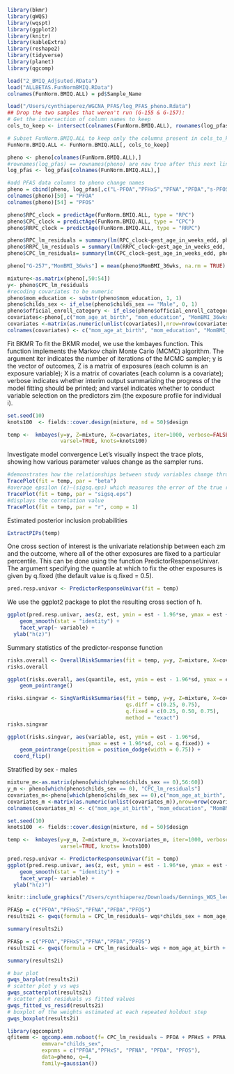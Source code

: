 ```r
library(bkmr)
library(gWQS)
library(wqspt)
library(ggplot2)
library(knitr)
library(kableExtra)
library(reshape2)
library(tidyverse)
library(planet)
library(qgcomp)

load("2_BMIQ_Adjsuted.RData")
load("ALLBETAS.FunNormBMIQ.RData")
colnames(FunNorm.BMIQ.ALL) = pd$Sample_Name

load("/Users/cynthiaperez/WGCNA_PFAS/log_PFAS_pheno.Rdata")
## Drop the two samples that weren't run (G-155 & G-157):
# Get the intersection of column names to keep
cols_to_keep <- intersect(colnames(FunNorm.BMIQ.ALL), rownames(log_pfas))

# Subset FunNorm.BMIQ.ALL to keep only the columns present in cols_to_keep
FunNorm.BMIQ.ALL <- FunNorm.BMIQ.ALL[, cols_to_keep]

pheno <- pheno[colnames(FunNorm.BMIQ.ALL),]
#rownames(log_pfas) == rownames(pheno) are now true after this next line 
log_pfas <- log_pfas[colnames(FunNorm.BMIQ.ALL),]

#add PFAS data columns to pheno change names 
pheno = cbind(pheno, log_pfas[,c("L-PFOA","PFHxS","PFNA","PFDA","s-PFOS")])
colnames(pheno)[50] = "PFOA"
colnames(pheno)[54] = "PFOS"

pheno$RPC_clock = predictAge(FunNorm.BMIQ.ALL, type = "RPC")
pheno$CPC_clock = predictAge(FunNorm.BMIQ.ALL, type = "CPC")
pheno$RRPC_clock = predictAge(FunNorm.BMIQ.ALL, type = "RRPC")

pheno$RPC_lm_residuals = summary(lm(RPC_clock~gest_age_in_weeks_edd, pheno))$residuals
pheno$RRPC_lm_residuals = summary(lm(RRPC_clock~gest_age_in_weeks_edd, pheno))$residuals
pheno$CPC_lm_residuals= summary(lm(CPC_clock~gest_age_in_weeks_edd, pheno))$residual
```

```r
pheno["G-257","MomBMI_36wks"] = mean(pheno$MomBMI_36wks, na.rm = TRUE)
```

```r
mixture<-as.matrix(pheno[,50:54])
y<- pheno$CPC_lm_residuals
#recoding covariates to be numeric 
pheno$mom_education <- substr(pheno$mom_education, 1, 1)
pheno$childs_sex <- if_else(pheno$childs_sex == "Male", 0, 1)
pheno$official_enroll_category <- if_else(pheno$official_enroll_category == "Overweight", 1, 0)
covariates<-pheno[,c("mom_age_at_birth", "mom_education", "MomBMI_36wks", "childs_sex", "MomBMI_10wks","official_enroll_category")]
covariates <-matrix(as.numeric(unlist(covariates)),nrow=nrow(covariates))
colnames(covariates) <- c("mom_age_at_birth", "mom_education", "MomBMI_36wks", "childs_sex", "MomBMI_10wks","official_enroll_category")
```
Fit BKMR
To fit the BKMR model, we use the kmbayes function. This function implements the Markov chain Monte Carlo (MCMC) algorithm. The argument iter indicates the number of iterations of the MCMC sampler; y is the vector of outcomes, Z is a matrix of exposures (each column is an exposure variable); X is a matrix of covariates (each column is a covariate); verbose indicates whether interim output summarizing the progress of the model fitting should be printed; and varsel indicates whether to conduct variable selection on the predictors zim (the exposure profile for individual i).

```r
set.seed(10)
knots100  <- fields::cover.design(mixture, nd = 50)$design

temp <-  kmbayes(y=y, Z=mixture, X=covariates, iter=1000, verbose=FALSE, 
                 varsel=TRUE, knots=knots100)
```
Investigate model convergence
Let’s visually inspect the trace plots, showing how various parameter values change as the sampler runs.
```r
#demonstrates how the relationships between study variables change throughout the simulation runs, from zero to the end
TracePlot(fit = temp, par = "beta")
#average epsilon (ε)—(sigsq.eps) which measures the error of the true regression line. 
TracePlot(fit = temp, par = "sigsq.eps")
#displays the correlation value 
TracePlot(fit = temp, par = "r", comp = 1)
```
Estimated posterior inclusion probabilities
```r
ExtractPIPs(temp)
```
One cross section of interest is the univariate relationship between each zm and the outcome, where all of the other exposures are fixed to a particular percentile. This can be done using the function PredictorResponseUnivar. The argument specifying the quantile at which to fix the other exposures is given by q.fixed (the default value is q.fixed = 0.5).
```r
pred.resp.univar <- PredictorResponseUnivar(fit = temp)
```
We use the ggplot2 package to plot the resulting cross section of h.
```r
ggplot(pred.resp.univar, aes(z, est, ymin = est - 1.96*se, ymax = est + 1.96*se)) + 
    geom_smooth(stat = "identity") + 
    facet_wrap(~ variable) +
  ylab("h(z)")
```
Summary statistics of the predictor-response function
```r
risks.overall <- OverallRiskSummaries(fit = temp, y=y, Z=mixture, X=covariates, qs = seq(0.25, 0.75, by = 0.05), q.fixed = 0.5, method = "exact")
risks.overall
```
```r
ggplot(risks.overall, aes(quantile, est, ymin = est - 1.96*sd, ymax = est + 1.96*sd)) + 
    geom_pointrange()
```
```r
risks.singvar <- SingVarRiskSummaries(fit = temp, y=y, Z=mixture, X=covariates, 
                                      qs.diff = c(0.25, 0.75), 
                                      q.fixed = c(0.25, 0.50, 0.75),
                                      method = "exact")
risks.singvar
```
```r
ggplot(risks.singvar, aes(variable, est, ymin = est - 1.96*sd, 
                          ymax = est + 1.96*sd, col = q.fixed)) + 
    geom_pointrange(position = position_dodge(width = 0.75)) + 
  coord_flip()
```

Stratified by sex - males 
```r

mixture_m<-as.matrix(pheno[which(pheno$childs_sex == 0),56:60])
y_m <- pheno[which(pheno$childs_sex == 0), "CPC_lm_residuals"]
covariates_m<-pheno[which(pheno$childs_sex == 0),c("mom_age_at_birth", "mom_education", "MomBMI_36wks", "childs_sex", "MomBMI_10wks","official_enroll_category")]
covariates_m <-matrix(as.numeric(unlist(covariates_m)),nrow=nrow(covariates_m))
colnames(covariates_m) <- c("mom_age_at_birth", "mom_education", "MomBMI_36wks", "childs_sex", "MomBMI_10wks","official_enroll_category")

set.seed(10)
knots100  <- fields::cover.design(mixture, nd = 50)$design

temp <-  kmbayes(y=y_m, Z=mixture_m, X=covariates_m, iter=1000, verbose=FALSE, 
                 varsel=TRUE, knots= knots100)

pred.resp.univar <- PredictorResponseUnivar(fit = temp)
ggplot(pred.resp.univar, aes(z, est, ymin = est - 1.96*se, ymax = est + 1.96*se)) + 
    geom_smooth(stat = "identity") + 
    facet_wrap(~ variable) +
  ylab("h(z)")
```


```r
knitr::include_graphics("/Users/cynthiaperez/Downloads/Gennings_WQS_lecture_2023_14.png")
```

```r
PFASp = c("PFOA","PFHxS","PFNA","PFDA","PFOS")
results2i <- gwqs(formula = CPC_lm_residuals~ wqs*childs_sex + mom_age_at_birth + mom_education + MomBMI_36wks +  childs_sex + MomBMI_10wks + official_enroll_category, bint_cont_pos = TRUE, mix_name = PFASp, data = pheno, q = 10, validation = 0, b = 20, b1_pos = T, plan_strategy = "multicore", family = "gaussian", seed = 10)

summary(results2i)
```
```r
PFASp = c("PFOA","PFHxS","PFNA","PFDA","PFOS")
results2i <- gwqs(formula = CPC_lm_residuals~ wqs + mom_age_at_birth + mom_education + MomBMI_36wks  + MomBMI_10wks + official_enroll_category, bint_cont_pos = TRUE, mix_name = PFASp, data = pheno[which(pheno$childs_sex == 1),], q = 10, validation = 0, b = 20, b1_pos = T, plan_strategy = "multicore", family = "gaussian", seed = 10)

summary(results2i)
```


```r
# bar plot
gwqs_barplot(results2i)
# scatter plot y vs wqs
gwqs_scatterplot(results2i)
# scatter plot residuals vs fitted values
gwqs_fitted_vs_resid(results2i)
# boxplot of the weights estimated at each repeated holdout step
gwqs_boxplot(results2i)

```


```r
library(qgcompint)
qfitemm <- qgcomp.emm.noboot(f= CPC_lm_residuals ~ PFOA + PFHxS + PFNA + PFDA + PFOS + mom_age_at_birth + mom_education + MomBMI_36wks +  childs_sex + MomBMI_10wks + official_enroll_category,
           emmvar="childs_sex", 
           expnms = c("PFOA","PFHxS", "PFNA", "PFDA", "PFOS"), 
           data=pheno, q=4, 
           family=gaussian())
```

